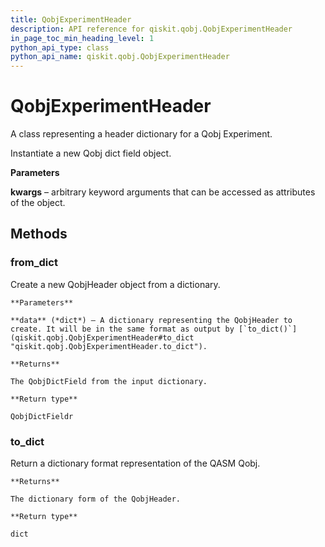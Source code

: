 ```yaml
---
title: QobjExperimentHeader
description: API reference for qiskit.qobj.QobjExperimentHeader
in_page_toc_min_heading_level: 1
python_api_type: class
python_api_name: qiskit.qobj.QobjExperimentHeader
---
```


# QobjExperimentHeader

<Class id="qiskit.qobj.QobjExperimentHeader" isDedicatedPage={true} github="https://github.com/qiskit/qiskit/tree/stable/0.14/qiskit/qobj/qasm_qobj.py" signature="QobjExperimentHeader(**kwargs)" modifiers="class">
  A class representing a header dictionary for a Qobj Experiment.

  Instantiate a new Qobj dict field object.

  **Parameters**

  **kwargs** – arbitrary keyword arguments that can be accessed as attributes of the object.

  ## Methods

  <span id="qobjexperimentheader-from-dict" />

  ### from\_dict

  <Function id="qiskit.qobj.QobjExperimentHeader.from_dict" signature="QobjExperimentHeader.from_dict(data)" modifiers="classmethod">
    Create a new QobjHeader object from a dictionary.

    **Parameters**

    **data** (*dict*) – A dictionary representing the QobjHeader to create. It will be in the same format as output by [`to_dict()`](qiskit.qobj.QobjExperimentHeader#to_dict "qiskit.qobj.QobjExperimentHeader.to_dict").

    **Returns**

    The QobjDictField from the input dictionary.

    **Return type**

    QobjDictFieldr
  </Function>

  <span id="qobjexperimentheader-to-dict" />

  ### to\_dict

  <Function id="qiskit.qobj.QobjExperimentHeader.to_dict" signature="QobjExperimentHeader.to_dict()">
    Return a dictionary format representation of the QASM Qobj.

    **Returns**

    The dictionary form of the QobjHeader.

    **Return type**

    dict
  </Function>
</Class>

